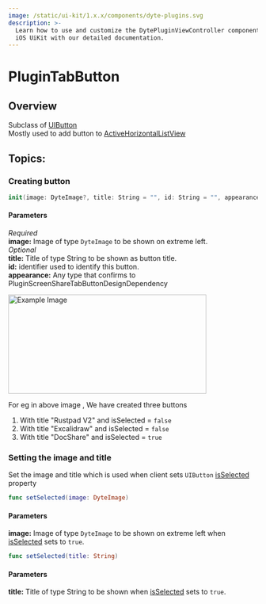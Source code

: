 ```yaml
---
image: /static/ui-kit/1.x.x/components/dyte-plugins.svg
description: >-
  Learn how to use and customize the DytePluginViewController component in Dyte's
  iOS UiKit with our detailed documentation.
---
```


# PluginTabButton
## Overview
Subclass of [UIButton](https://developer.apple.com/documentation/uikit/uibutton)  
Mostly used to add button to [ActiveHorizontalListView](/ios/components/dyte-active-horizontal-list-view)

## Topics:

### Creating button

```swift
init(image: DyteImage?, title: String = "", id: String = "", appearance: PluginScreenShareTabButtonDesignDependency = PluginScreenShareTabButtonDesignDependencyModel()) 
```
#### Parameters
*Required*   
**image:** Image of type `DyteImage` to be shown on extreme left.  
*Optional*  
**title:** Title of type String to be shown as button title.  
**id:** identifier used to identify this button.  
**appearance:** Any type that confirms to PluginScreenShareTabButtonDesignDependency   

<img src="/static/ios/ios_active_HorizontalView.png" alt="Example Image" width="400" height="200"/>

For eg in above image , We have created three buttons 
1. With title "Rustpad V2" and isSelected = `false`
2. With title "Excalidraw" and isSelected = `false`
3. With title "DocShare" and isSelected = `true`

### Setting the image and title 
Set the image and title which is used when client sets `UIButton` [isSelected](https://developer.apple.com/documentation/uikit/uicontrol/1618203-isselected) property

```swift
func setSelected(image: DyteImage)
```
#### Parameters
**image:** Image of type `DyteImage` to be shown on extreme left when [isSelected](https://developer.apple.com/documentation/uikit/uicontrol/1618203-isselected) sets to `true`.  

```swift
func setSelected(title: String)
```
#### Parameters
**title:** Title of type String to be shown when [isSelected](https://developer.apple.com/documentation/uikit/uicontrol/1618203-isselected) sets to `true`.


<head>
  <title>iOS DytePluginViewController</title>
</head>
